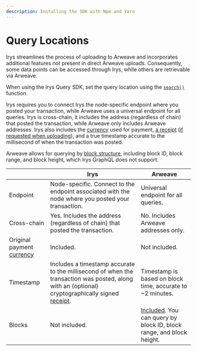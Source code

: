 ```yaml
---
description: Installing the SDK with Npm and Yarn
---
```



# Query Locations

Irys streamlines the process of uploading to Arweave and incorporates additional features not present in direct Arweave uploads. Consequently, some data points can be accessed through Irys, while others are retrievable via Arweave.

When using the Irys Query SDK, set the query location using the [`search()`](/developer-docs/query-sdk/api/search) function.

Irys requires you to connect Irys the node-specific endpoint where you posted your transaction, while Arweave uses a universal endpoint for all queries. Irys is cross-chain, it includes the address (regardless of chain) that posted the transaction, while Arweave only includes Arweave addresses. Irys also includes the [currency](/overview/supported-tokens) used for payment, [a receipt](/learn/receipts) ([if requested when uploading](/developer-docs/sdk/api/uploadWithReceipt)), and a true timestamp accurate to the millisecond of when the transaction was posted.

Arweave allows for querying by [block structure](https://gql-guide.vercel.app/#block-query-structures), including block ID, block range, and block height, which Irys GraphQL does not support.

|                                                         | Irys                                                                                                                                                               | Arweave                                                                                                                     |
| ------------------------------------------------------- | ------------------------------------------------------------------------------------------------------------------------------------------------------------------ | --------------------------------------------------------------------------------------------------------------------------- |
| Endpoint                                                | Node-specific. Connect to the endpoint associated with the node where you posted your transaction.                                                                 | Universal endpoint for all queries.                                                                                         |
| Cross-chain                                             | Yes. Includes the address (regardless of chain) that posted the transaction.                                                                                       | No. Includes Arweave addresses only.                                                                                        |
| Original payment [currency](/overview/supported-tokens) | Included.                                                                                                                                                          | Not included.                                                                                                               |
| Timestamp                                               | Includes a timestamp accurate to the millisecond of when the transaction was posted, along with an (optional) cryptographically signed [receipt](/learn/receipts). | Timestamp is based on block time, accurate to ~2 minutes.                                                                   |
| Blocks                                                  | Not included.                                                                                                                                                      | [Included](https://gql-guide.vercel.app/#block-query-structures). You can query by block ID, block range, and block height. |
